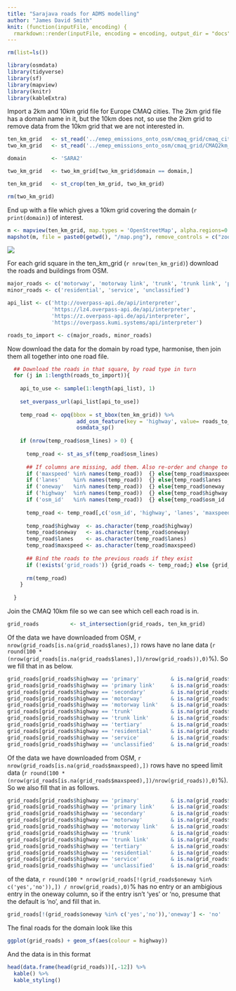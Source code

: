 ```yaml
---
title: "Sarajava roads for ADMS modelling"
author: "James David Smith"
knit: (function(inputFile, encoding) {
  rmarkdown::render(inputFile, encoding = encoding, output_dir = "docs", output_file ="index.html") }) 
---
```


```r
rm(list=ls())

library(osmdata)
library(tidyverse)
library(sf)
library(mapview)
library(knitr)
library(kableExtra)

```

Import a 2km and 10km grid file for Europe CMAQ cities. The 2km grid file has a domain name in it, but the 10km does not, so use the 2km grid to remove data from the 10km grid that we are not interested in.

```r
  
ten_km_grid   <- st_read('../emep_emissions_onto_osm/cmaq_grid/cmaq_cities_10km_grids.shp') %>% st_transform(4326)
two_km_grid   <- st_read('../emep_emissions_onto_osm/cmaq_grid/CMAQ2km_47domains.shp') %>% st_transform(4326)

domain        <- 'SARA2'

two_km_grid   <- two_km_grid[two_km_grid$domain == domain,]

ten_km_grid   <- st_crop(ten_km_grid, two_km_grid)

rm(two_km_grid)

```

End up with a file which gives a 10km grid covering the domain (`r print(domain)`) of interest.

```r
m <- mapview(ten_km_grid, map.types = 'OpenStreetMap', alpha.regions=0.1)
mapshot(m, file = paste0(getwd(), "/map.png"), remove_controls = c("zoomControl", "layersControl", "homeButton","scaleBar"))
```

![](map.png)

For each grid square in the ten_km_grid (`r nrow(ten_km_grid)`) download the roads and buildings from OSM.

```r

major_roads <- c('motorway', 'motorway link', 'trunk', 'trunk link', 'primary', 'primary link', 'secondary', 'tertiary')
minor_roads <- c('residential', 'service', 'unclassified')

api_list <- c('http://overpass-api.de/api/interpreter',
              'https://lz4.overpass-api.de/api/interpreter',
              'https://z.overpass-api.de/api/interpreter',
              'https://overpass.kumi.systems/api/interpreter')

roads_to_import <- c(major_roads, minor_roads)
```

Now download the data for the domain by road type, harmonise, then join them all together into one road file.

```r

  ## Download the roads in that square, by road type in turn
  for (j in 1:length(roads_to_import)){
    
    api_to_use <- sample(1:length(api_list), 1)
  
    set_overpass_url(api_list[api_to_use])
    
    temp_road <- opq(bbox = st_bbox(ten_km_grid)) %>%
                      add_osm_feature(key = 'highway', value= roads_to_import[j]) %>% 
                      osmdata_sp()
    
    if (nrow(temp_road$osm_lines) > 0) {
      
      temp_road <- st_as_sf(temp_road$osm_lines)
      
      ## If columns are missing, add them. Also re-order and change to charaters where needed
      if ('maxspeed' %in% names(temp_road))  {} else{temp_road$maxspeed <- NA}
      if ('lanes'    %in% names(temp_road))  {} else{temp_road$lanes    <- NA}
      if ('oneway'   %in% names(temp_road))  {} else{temp_road$oneway   <- NA}
      if ('highway'  %in% names(temp_road))  {} else{temp_road$highway  <- as.character(roads_to_import[j])}
      if ('osm_id'   %in% names(temp_road))  {} else{temp_road$osm_id   <- as.character(row.names(temp_road))}
      
      temp_road <- temp_road[,c('osm_id', 'highway', 'lanes', 'maxspeed', 'oneway', 'geometry')]
      
      temp_road$highway  <- as.character(temp_road$highway)
      temp_road$oneway   <- as.character(temp_road$oneway)
      temp_road$lanes    <- as.character(temp_road$lanes)
      temp_road$maxspeed <- as.character(temp_road$maxspeed)
      
      ## Bind the roads to the previous roads if they exist
      if (!exists('grid_roads')) {grid_roads <- temp_road;} else {grid_roads <- rbind(grid_roads, temp_road)}
      
      rm(temp_road)
    }
    
  }


```

Join the CMAQ 10km file so we can see which cell each road is in.

```r

grid_roads          <- st_intersection(grid_roads, ten_km_grid)

```

Of the data we have downloaded from OSM, `r nrow(grid_roads[is.na(grid_roads$lanes),])` rows have no lane data (`r round(100 * (nrow(grid_roads[is.na(grid_roads$lanes),])/nrow(grid_roads)),0)`%). So we fill that in as below.

```r

grid_roads[grid_roads$highway == 'primary'          & is.na(grid_roads$lanes),'lanes'] <- 2
grid_roads[grid_roads$highway == 'primary link'     & is.na(grid_roads$lanes),'lanes'] <- 2
grid_roads[grid_roads$highway == 'secondary'        & is.na(grid_roads$lanes),'lanes'] <- 2
grid_roads[grid_roads$highway == 'motorway'         & is.na(grid_roads$lanes),'lanes'] <- 3
grid_roads[grid_roads$highway == 'motorway link'    & is.na(grid_roads$lanes),'lanes'] <- 3
grid_roads[grid_roads$highway == 'trunk'            & is.na(grid_roads$lanes),'lanes'] <- 3
grid_roads[grid_roads$highway == 'trunk link'       & is.na(grid_roads$lanes),'lanes'] <- 3
grid_roads[grid_roads$highway == 'tertiary'         & is.na(grid_roads$lanes),'lanes'] <- 2
grid_roads[grid_roads$highway == 'residential'      & is.na(grid_roads$lanes),'lanes'] <- 2
grid_roads[grid_roads$highway == 'service'          & is.na(grid_roads$lanes),'lanes'] <- 2
grid_roads[grid_roads$highway == 'unclassified'     & is.na(grid_roads$lanes),'lanes'] <- 2

```

Of the data we have downloaded from OSM, `r nrow(grid_roads[is.na(grid_roads$maxspeed),])` rows have no speed limit data (`r round(100 * (nrow(grid_roads[is.na(grid_roads$maxspeed),])/nrow(grid_roads)),0)`%). So we also fill that in as follows.

```r

grid_roads[grid_roads$highway == 'primary'          & is.na(grid_roads$maxspeed),'maxspeed'] <- 30
grid_roads[grid_roads$highway == 'primary link'     & is.na(grid_roads$maxspeed),'maxspeed'] <- 30
grid_roads[grid_roads$highway == 'secondary'        & is.na(grid_roads$maxspeed),'maxspeed'] <- 30
grid_roads[grid_roads$highway == 'motorway'         & is.na(grid_roads$maxspeed),'maxspeed'] <- 70
grid_roads[grid_roads$highway == 'motorway link'    & is.na(grid_roads$maxspeed),'maxspeed'] <- 70
grid_roads[grid_roads$highway == 'trunk'            & is.na(grid_roads$maxspeed),'maxspeed'] <- 40
grid_roads[grid_roads$highway == 'trunk link'       & is.na(grid_roads$maxspeed),'maxspeed'] <- 40
grid_roads[grid_roads$highway == 'tertiary'         & is.na(grid_roads$maxspeed),'maxspeed'] <- 30
grid_roads[grid_roads$highway == 'residential'      & is.na(grid_roads$maxspeed),'maxspeed'] <- 30
grid_roads[grid_roads$highway == 'service'          & is.na(grid_roads$maxspeed),'maxspeed'] <- 30
grid_roads[grid_roads$highway == 'unclassified'     & is.na(grid_roads$maxspeed),'maxspeed'] <- 30

```

of the data, `r round(100 * nrow(grid_roads[!(grid_roads$oneway %in% c('yes','no')),]) / nrow(grid_roads),0)`% has no entry or an ambigious entry in the oneway column, so if the entry isn't 'yes' or 'no, presume that the default is 'no', and fill that in.

```r
grid_roads[!(grid_roads$oneway %in% c('yes','no')),'oneway'] <- 'no'
```

The final roads for the domain look like this

```r
ggplot(grid_roads) + geom_sf(aes(colour = highway))
```

And the data is in this format

```r
head(data.frame(head(grid_roads))[,-12]) %>%
  kable() %>%
  kable_styling()
```